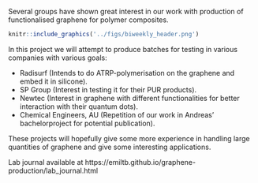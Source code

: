 Several groups have shown great interest in our work with production of functionalised graphene for polymer composites.

```r
knitr::include_graphics('../figs/biweekly_header.png')
```

In this project we will attempt to produce batches for testing in various companies with various goals:

* Radisurf (Intends to do ATRP-polymerisation on the graphene and embed it in silicone).
* SP Group (Interest in testing it for their PUR products).
* Newtec (Interest in graphene with different functionalities for better interaction with their quantum dots).
* Chemical Engineers, AU (Repetition of our work in Andreas' bachelorproject for potential publication).

These projects will hopefully give some more experience in handling large quantities of graphene and give some interesting applications.

Lab journal available at https://emiltb.github.io/graphene-production/lab_journal.html